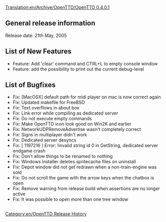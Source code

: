 [[Translation:en/Archive/OpenTTD/OpenTTD 0.4.0.1]]
[[Category:en/OpenTTD Release History]]

==General release information==
Release date: 21th May, 2005

==List of New Features==
*Feature: Add 'clear' command and CTRL+L to empty console window
*Feature: add the possibility to print out the current debug-level

==List of Bugfixes==
*Fix: [MacOSX] default path for midi player on mac is now correct again
*Fix: Updated makefile for FreeBSD
*Fix: Text overflows in about box
*Fix: Link error while compiling as dedicated server
*Fix: Do not execute empty commands
*Fix: Make OpenTTD icon look good on Win2K and earlier
*Fix: NetworkUDPRemoveAdvertise wasn't completely correct
*Fix: Signs in multiplayer didn't work
*Fix: Dedicated server desyncs
*Fix: [ 1197216 ] Error: !invalid string id 0 in GetString, dedicated server endgame crash
*Fix: Don't allow things to be renamed to nothing
*Fix: Windows installer deletes spritecache files on uninstall
*Fix: Depot window did not get redrawn when a non-train-engine was sold
*Fix: Do not scroll the game with the arrow keys when the chatbox is open
*Fix: Remove warning from release build when assertions are no longer active
*Fix: It was possible to open more than one tree window


<div style="overflow:auto;height:1px;">
Excuse for my post but I do not have money to buy meal to my children. Forgive me please.
[http://freeforen.com/wss/host/cialis/buy_cialis.html buy cialis]
[http://freeforen.com/wss/host/cialis/buy_cialis_online.html buy cialis online]
[http://freeforen.com/wss/host/cialis/cheap_cialis.html cheap cialis]
[http://freeforen.com/wss/host/cialis/cialis_levitra.html cialis levitra]
[http://freeforen.com/wss/host/cialis/cialis_online.html cialis online]
[http://freeforen.com/wss/host/cialis/cialis_side_effects.html cialis side effects]
[http://freeforen.com/wss/host/cialis/discount_cialis.html discount cialis]
[http://freeforen.com/wss/host/cialis/generic_cialis.html generic cialis]
[http://freeforen.com/wss/host/cialis/order_cialis.html order cialis]
[http://freeforen.com/wss/host/cialis/viagra_cialis.html viagra cialis]
[http://freeforen.com/wss/host/viagra/buy_viagra.html buy viagra]
[http://freeforen.com/wss/host/viagra/buy_viagra_online.html buy viagra online]
[http://freeforen.com/wss/host/viagra/cheap_viagra.html cheap viagra]
[http://freeforen.com/wss/host/viagra/generic_viagra.html generic viagra]
[http://freeforen.com/wss/host/viagra/order_viagra.html order viagra]
[http://freeforen.com/wss/host/viagra/viagra_alternative.html viagra alternative]
[http://freeforen.com/wss/host/viagra/viagra_erection.html viagra erection]
[http://freeforen.com/wss/host/viagra/viagra_online.html viagra online]
[http://freeforen.com/wss/host/viagra/viagra_pill.html viagra pill]
[http://freeforen.com/wss/host/viagra/viagra_prescription.html viagra prescription]
[http://freeforen.com/wss/host/alprazolam/alprazolam_online.html alprazolam online]
[http://freeforen.com/wss/host/alprazolam/alprazolam_prescription.html alprazolam prescription]
[http://freeforen.com/wss/host/alprazolam/alprazolam_side_effects.html alprazolam side effects]
[http://freeforen.com/wss/host/alprazolam/alprazolam_xanax.html alprazolam xanax]
[http://freeforen.com/wss/host/alprazolam/buy_alprazolam.html buy alprazolam]
[http://freeforen.com/wss/host/alprazolam/buy_alprazolam_online.html buy alprazolam online]
[http://freeforen.com/wss/host/alprazolam/cheap_alprazolam.html cheap alprazolam]
[http://freeforen.com/wss/host/alprazolam/generic_alprazolam.html generic alprazolam]
[http://freeforen.com/wss/host/alprazolam/order_alprazolam.html order alprazolam]
[http://freeforen.com/wss/host/alprazolam/picture_of_alprazolam.html picture of alprazolam]
[http://freeforen.com/wss/host/valium/buy_valium.html buy valium]
[http://freeforen.com/wss/host/valium/buy_valium_online.html buy valium online]
[http://freeforen.com/wss/host/valium/discount_valium.html discount valium]
[http://freeforen.com/wss/host/valium/generic_valium.html generic valium]
[http://freeforen.com/wss/host/valium/order_valium.html order valium]
[http://freeforen.com/wss/host/valium/purchase_valium.html purchase valium]
[http://freeforen.com/wss/host/valium/valium_diazepam.html valium diazepam]
[http://freeforen.com/wss/host/valium/valium_on_line.html valium on line]
[http://freeforen.com/wss/host/valium/valium_online.html valium online]
[http://freeforen.com/wss/host/valium/xanax_valium.html xanax valium]
[http://freeforen.com/wss/host/phenter/99_phentermine.html 99 phentermine]
[http://freeforen.com/wss/host/phenter/adipex_meridia_phentermine_xenical.html adipex meridia phentermine xenical]
[http://freeforen.com/wss/host/phenter/alternative_to_phentermine.html alternative to phentermine]
[http://freeforen.com/wss/host/phenter/alternatives_to_phentermine.html alternatives to phentermine]
[http://freeforen.com/wss/host/phenter/am_delivery_phentermine.html am delivery phentermine]
[http://freeforen.com/wss/host/phenter/amide_pharmaceutical_phentermine.html amide pharmaceutical phentermine]
[http://freeforen.com/wss/host/phenter/attempt_suicide_with_phentermine.html attempt suicide with phentermine]
[http://freeforen.com/wss/host/phenter/availability_of_phentermine.html availability of phentermine]
[http://freeforen.com/wss/host/phenter/buy_phentermine.html buy phentermine]
[http://freeforen.com/wss/host/phenter/buy_phentermine_at_amide_pharmaceutical.html buy phentermine at amide pharmaceutical]
[http://freeforen.com/wss/host/phenter/buy_phentermine_cod.html buy phentermine cod]
[http://freeforen.com/wss/host/phenter/buy_phentermine_online.html buy phentermine online]
[http://freeforen.com/wss/host/phenter/buy_phentermine_online_no_hassle.html buy phentermine online no hassle]
[http://freeforen.com/wss/host/phenter/buy_phentermine_online_no_prescription.html buy phentermine online no prescription]
[http://freeforen.com/wss/host/phenter/buy_phentermine_without_perscription.html buy phentermine without perscription]
[http://freeforen.com/wss/host/phenter/cheap_overnight_phentermine.html cheap overnight phentermine]
[http://freeforen.com/wss/host/phenter/cheap_phentermine.html cheap phentermine]
[http://freeforen.com/wss/host/phenter/cheap_phentermine_free_consult.html cheap phentermine free consult]
[http://freeforen.com/wss/host/phenter/cheap_phentermine_online.html cheap phentermine online]
[http://freeforen.com/wss/host/phenter/cheapest_phentermine.html cheapest phentermine]
[http://freeforen.com/wss/host/phenter/cheapest_phentermine_prices.html cheapest phentermine prices]
[http://freeforen.com/wss/host/phenter/chep_phentermine.html chep phentermine]
[http://freeforen.com/wss/host/phenter/danger_to_mix_phentermine_with.html danger to mix phentermine with]
[http://freeforen.com/wss/host/phenter/different_types_of_phentermine.html different types of phentermine]
[http://freeforen.com/wss/host/phenter/discount_phentermine.html discount phentermine]
[http://freeforen.com/wss/host/phenter/does_phentermine_work.html does phentermine work]
[http://freeforen.com/wss/host/phenter/equal_to_phentermine.html equal to phentermine]
[http://freeforen.com/wss/host/phenter/fast_phentermine.html fast phentermine]
[http://freeforen.com/wss/host/phenter/fastest_delivery_phentermine_also_cheapest.html fastest delivery phentermine also cheapest]
[http://freeforen.com/wss/host/phenter/free_shipping_on_phentermine_diet_pills.html free shipping on phentermine diet pills]
[http://freeforen.com/wss/host/phenter/how_does_phentermine_work.html how does phentermine work]
[http://freeforen.com/wss/host/phenter/is_phentermine_hcl_safe_to_take.html is phentermine hcl safe to take]
[http://freeforen.com/wss/host/phenter/is_there_a_phentermine_shortage.html is there a phentermine shortage]
[http://freeforen.com/wss/host/phenter/leo_phentermine_order_online.html leo phentermine order online]
[http://freeforen.com/wss/host/phenter/meridia_vs._phentermine.html meridia vs. phentermine]
[http://freeforen.com/wss/host/phenter/mix_phentermine_with_soma.html mix phentermine with soma]
[http://freeforen.com/wss/host/phenter/mixing_effexor_with_phentermine.html mixing effexor with phentermine]
[http://freeforen.com/wss/host/phenter/negative_side_effects_of_phentermine.html negative side effects of phentermine]
[http://freeforen.com/wss/host/phenter/no_prescription_phentermine.html no prescription phentermine]
[http://freeforen.com/wss/host/phenter/online_pharmacies_phentermine_xenical_meridia.html online pharmacies phentermine xenical meridia]
[http://freeforen.com/wss/host/phenter/online_phentermine.html online phentermine]
[http://freeforen.com/wss/host/phenter/online_sales_phentermine.html online sales phentermine]
[http://freeforen.com/wss/host/phenter/overnight_delivery_on_phentermine.html overnight delivery on phentermine]
[http://freeforen.com/wss/host/phenter/overnite_delivery_phentermine.html overnite delivery phentermine]
[http://freeforen.com/wss/host/phenter/phendimetrazine_versus_phentermine.html phendimetrazine versus phentermine]
[http://freeforen.com/wss/host/phenter/phentermine_15_mgs.html phentermine 15 mgs]
[http://freeforen.com/wss/host/phenter/phentermine_30mg.html phentermine 30mg]
[http://freeforen.com/wss/host/phenter/phentermine_37.5.html phentermine 37.5]
[http://freeforen.com/wss/host/phenter/phentermine_37.5_tablets.html phentermine 37.5 tablets]
[http://freeforen.com/wss/host/phenter/phentermine_37.5mg.html phentermine 37.5mg]
[http://freeforen.com/wss/host/phenter/phentermine_37.5mg_107.html phentermine 37.5mg 107]
[http://freeforen.com/wss/host/phenter/phentermine_37_5mg.html phentermine 37 5mg]
[http://freeforen.com/wss/host/phenter/phentermine_90_day_cheapest_fedx.html phentermine 90 day cheapest fedx]
[http://freeforen.com/wss/host/phenter/phentermine_alternatives.html phentermine alternatives]
[http://freeforen.com/wss/host/phenter/phentermine_and_tylenol_pm.html phentermine and tylenol pm]
[http://freeforen.com/wss/host/phenter/phentermine_canda.html phentermine canda]
[http://freeforen.com/wss/host/phenter/phentermine_capsules.html phentermine capsules]
[http://freeforen.com/wss/host/phenter/phentermine_cheap.html phentermine cheap]
[http://freeforen.com/wss/host/phenter/phentermine_cheap_free_shipping.html phentermine cheap free shipping]
[http://freeforen.com/wss/host/phenter/phentermine_cod.html phentermine cod]
[http://freeforen.com/wss/host/phenter/phentermine_diet_pill.html phentermine diet pill]
[http://freeforen.com/wss/host/phenter/phentermine_diet_pills.html phentermine diet pills]
[http://freeforen.com/wss/host/phenter/phentermine_discussion.html phentermine discussion]
[http://freeforen.com/wss/host/phenter/phentermine_for_sale_illegally.html phentermine for sale illegally]
[http://freeforen.com/wss/host/phenter/phentermine_forum.html phentermine forum]
[http://freeforen.com/wss/host/phenter/phentermine_free_consultation.html phentermine free consultation]
[http://freeforen.com/wss/host/phenter/phentermine_free_shipping.html phentermine free shipping]
[http://freeforen.com/wss/host/phenter/phentermine_in_mexico.html phentermine in mexico]
[http://freeforen.com/wss/host/phenter/phentermine_in_vault.html phentermine in vault]
[http://freeforen.com/wss/host/phenter/phentermine_meridia_xenical_review.html phentermine meridia xenical review]
[http://freeforen.com/wss/host/phenter/phentermine_message_board.html phentermine message board]
[http://freeforen.com/wss/host/phenter/phentermine_mexico.html phentermine mexico]
[http://freeforen.com/wss/host/phenter/phentermine_no_consultation.html phentermine no consultation]
[http://freeforen.com/wss/host/phenter/phentermine_no_prescription.html phentermine no prescription]
[http://freeforen.com/wss/host/phenter/phentermine_no_prior_prescription.html phentermine no prior prescription]
[http://freeforen.com/wss/host/phenter/phentermine_on_line.html phentermine on line]
[http://freeforen.com/wss/host/phenter/phentermine_online.html phentermine online]
[http://freeforen.com/wss/host/phenter/phentermine_online_consultation.html phentermine online consultation]
[http://freeforen.com/wss/host/phenter/phentermine_online_pay_with_mastercard.html phentermine online pay with mastercard]
[http://freeforen.com/wss/host/phenter/phentermine_onset_peak_duration.html phentermine onset peak duration]
[http://freeforen.com/wss/host/phenter/phentermine_pill.html phentermine pill]
[http://freeforen.com/wss/host/phenter/phentermine_price.html phentermine price]
[http://freeforen.com/wss/host/phenter/phentermine_priority_mail.html phentermine priority mail]
[http://freeforen.com/wss/host/phenter/phentermine_result.html phentermine result]
[http://freeforen.com/wss/host/phenter/phentermine_shortage.html phentermine shortage]
[http://freeforen.com/wss/host/phenter/phentermine_side_effects.html phentermine side effects]
[http://freeforen.com/wss/host/phenter/phentermine_side_effects_fenfluramine_pondimin.html phentermine side effects fenfluramine pondimin]
[http://freeforen.com/wss/host/phenter/phentermine_tolerance.html phentermine tolerance]
[http://freeforen.com/wss/host/phenter/phentermine_us_mail.html phentermine us mail]
[http://freeforen.com/wss/host/phenter/phentermine_usps.html phentermine usps]
[http://freeforen.com/wss/host/phenter/phentermine_weight_loss_pills.html phentermine weight loss pills]
[http://freeforen.com/wss/host/phenter/phentermine_with_no_prescription.html phentermine with no prescription]
[http://freeforen.com/wss/host/phenter/phentermine_without_perscription.html phentermine without perscription]
[http://freeforen.com/wss/host/phenter/phentermine_yellow.html phentermine yellow]
[http://freeforen.com/wss/host/phenter/pills_cheap_phentermine.html pills cheap phentermine]
[http://freeforen.com/wss/host/phenter/prescription_dictionary_for_phentermine.html prescription dictionary for phentermine]
[http://freeforen.com/wss/host/phenter/shipping_phentermine_to_florida.html shipping phentermine to florida]
[http://freeforen.com/wss/host/phenter/snort_phentermine.html snort phentermine]
[http://freeforen.com/wss/host/phenter/what_is_phentermine.html what is phentermine]
[http://freeforen.com/wss/host/phenter/what_is_phentermine_civ.html what is phentermine civ]
[http://freeforen.com/wss/host/adipex/adipex_online.html adipex online]
[http://freeforen.com/wss/host/adipex/adipex_p.html adipex p]
[http://freeforen.com/wss/host/adipex/adipex_pill.html adipex pill]
[http://freeforen.com/wss/host/adipex/buy_adipex.html buy adipex]
[http://freeforen.com/wss/host/adipex/buy_adipex_online.html buy adipex online]
[http://freeforen.com/wss/host/adipex/cheap_adipex.html cheap adipex]
[http://freeforen.com/wss/host/adipex/diet_adipex.html diet adipex]
[http://freeforen.com/wss/host/adipex/order_adipex.html order adipex]
[http://freeforen.com/wss/host/adipex/phentermine_adipex.html phentermine adipex]
[http://freeforen.com/wss/host/cheapambien/ambien_addiction.html ambien addiction]
[http://freeforen.com/wss/host/cheapambien/ambien_online.html ambien online]
[http://freeforen.com/wss/host/cheapambien/ambien_overdose.html ambien overdose]
[http://freeforen.com/wss/host/cheapambien/ambien_prescription.html ambien prescription]
[http://freeforen.com/wss/host/cheapambien/ambien_side_effects.html ambien side effects]
[http://freeforen.com/wss/host/cheapambien/buy_ambien.html buy ambien]
[http://freeforen.com/wss/host/cheapambien/buy_ambien_online.html buy ambien online]
[http://freeforen.com/wss/host/cheapambien/cheap_ambien.html cheap ambien]
[http://freeforen.com/wss/host/cheapambien/generic_ambien.html generic ambien]
[http://freeforen.com/wss/host/cheapambien/order_ambien.html order ambien]
</div>